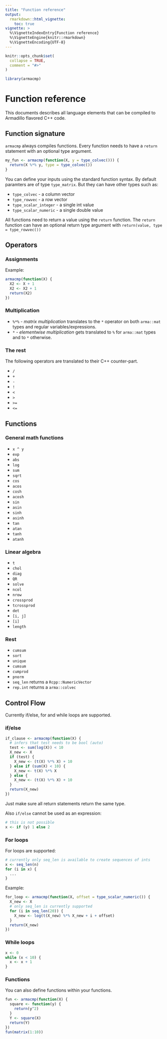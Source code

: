 ```yaml
---
title: "Function reference"
output: 
  rmarkdown::html_vignette:
    toc: true
vignette: >
  %\VignetteIndexEntry{Function reference}
  %\VignetteEngine{knitr::rmarkdown}
  %\VignetteEncoding{UTF-8}
---
```


```r
knitr::opts_chunk$set(
  collapse = TRUE,
  comment = "#>"
)
```

```r
library(armacmp)
```

# Function reference

This documents describes all language elements that can be compiled to Armadillo flavored C++ code.

## Function signature

`armacmp` always compiles functions. Every function needs to have a `return` statement with an optional type argument.

```r
my_fun <- armacmp(function(X, y = type_colvec())) {
  return(X %*% y, type = type_colvec())
}
```

You can define your inputs using the standard function syntax. By default paramters are of type `type_matrix`. But they can have other types such as:

* `type_colvec` - a column vector
* `type_rowvec` - a row vector
* `type_scalar_integer` - a single int value
* `type_scalar_numeric` - a single double value

All functions need to return a value using the `return` function. The  `return` function can have an optional return type argument with `return(value, type = type_rowvec())`

## Operators

### Assignments

Example:

```r
armacmp(function(X) {
  X2 <- X + 1
  X2 <- X2 + 1
  return(X2)
})
```

### Multiplication

* `%*%` - *matrix multiplication* translates to the `*` operator on both `arma::mat` types and regular variables/expressions.
* `*` - *elementwise multiplication* gets translated to `%` for `arma::mat` types and to `*` otherwise.

### The rest

The following operators are translated to their C++ counter-part.

* `/`
* `+`
* `-`
* `!`
* `<`
* `>`
* `>=`
* `<=`

## Functions

### General math functions

* `x ^ y`
* `exp`
* `abs`
* `log`
* `sum`
* `sqrt`
* `cos`
* `acos`
* `cosh`
* `acosh`
* `sin`
* `asin`
* `sinh`
* `asinh`
* `tan`
* `atan`
* `tanh`
* `atanh`

### Linear algebra

* `t`
* `chol`
* `diag`
* `QR`
* `solve`
* `ncol`
* `nrow`
* `crossprod`
* `tcrossprod`
* `det`
* `[i, j]`
* `[i]`
* `length`

### Rest

* `cumsum`
* `sort`
* `unique`
* `cumsum`
* `cumprod`
* `pnorm`
* `seq_len` returns a `Rcpp::NumericVector`
* `rep.int` returns a `arma::colvec`

## Control Flow

Currently if/else, for and while loops are supported.

### if/else

```r
if_clause <- armacmp(function(X) {
  # infers that test needs to be bool (auto)
  test <- sum(log(X)) < 10
  X_new <- X
  if (test) {
    X_new <- (t(X) %*% X) + 10
  } else if (sum(X) < 10) {
    X_new <- t(X) %*% X
  } else {
    X_new <- (t(X) %*% X) + 10
  }
  return(X_new)
})
```

Just make sure all return statements return the same type.

Also `if/else` cannot be used as an expression:

```r
# this is not possible
x <- if (y) 1 else 2
```


### For loops

For loops are supported:

```r
# currently only seq_len is available to create sequences of ints
x <- seq_len(n)
for (i in x) {
  ...
}
```

Example:

```r
for_loop <- armacmp(function(X, offset = type_scalar_numeric()) {
  X_new <- X
  # only seq_len is currently supported
  for (i in seq_len(20)) {
    X_new <- log(t(X_new) %*% X_new + i + offset)
  }
  return(X_new)
})
```

### While loops

```r
x <- 0
while (x < 10) {
  x <- x + 1
}
```

### Functions

You can also define functions within your functions.

```r
fun <- armacmp(function(X) {
  square <- function(y) {
    return(y^2)
  }
  Y <- square(X)
  return(Y)
})
fun(matrix(1:10))
```

